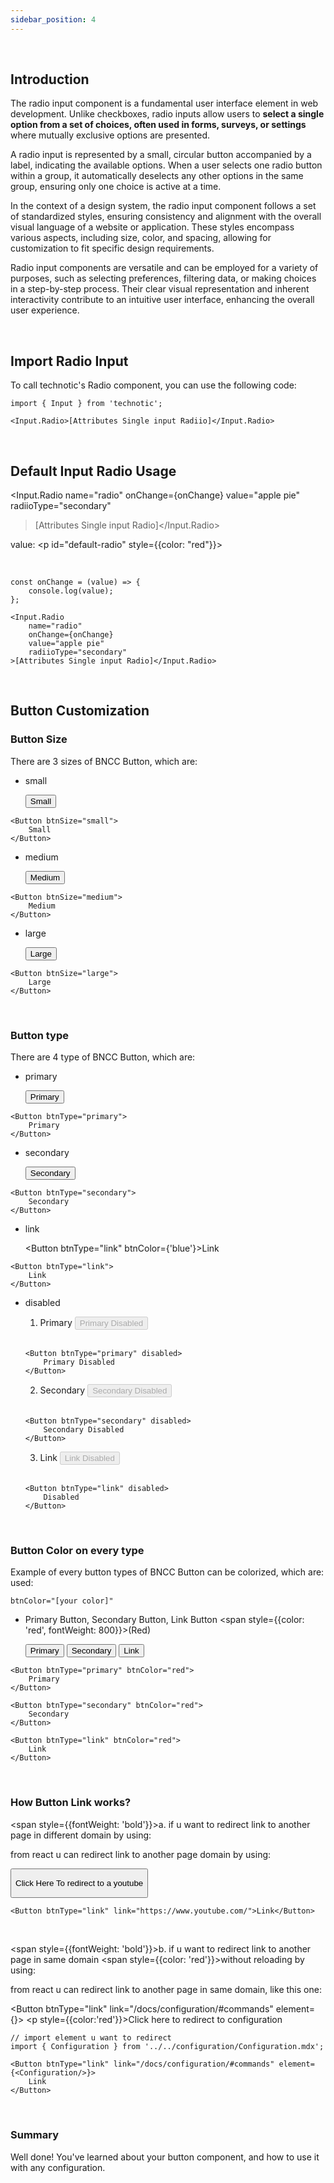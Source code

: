 ```yaml
---
sidebar_position: 4
---
```



<br/>

## Introduction

The radio input component is a fundamental user interface element in web development. Unlike checkboxes, radio inputs allow users to **select a single option from a set of choices, often used in forms, surveys, or settings** where mutually exclusive options are presented.

A radio input is represented by a small, circular button accompanied by a label, indicating the available options. When a user selects one radio button within a group, it automatically deselects any other options in the same group, ensuring only one choice is active at a time.

In the context of a design system, the radio input component follows a set of standardized styles, ensuring consistency and alignment with the overall visual language of a website or application. These styles encompass various aspects, including size, color, and spacing, allowing for customization to fit specific design requirements.

Radio input components are versatile and can be employed for a variety of purposes, such as selecting preferences, filtering data, or making choices in a step-by-step process. Their clear visual representation and inherent interactivity contribute to an intuitive user interface, enhancing the overall user experience.

<br/>

## Import Radio Input
To call technotic's Radio component, you can use the following code:

```tsx
import { Input } from 'technotic';

<Input.Radio>[Attributes Single input Radiio]</Input.Radio>
```

<br/>

## Default Input Radio Usage

<Input.Radio
    name="radio"
    onChange={onChange}
    value="apple pie"
    radiioType="secondary"
>[Attributes Single input Radio]</Input.Radio>

value: <p id="default-radio" style={{color: "red"}}></p>

<br/>

```tsx
const onChange = (value) => {
    console.log(value);
};

<Input.Radio
    name="radio"
    onChange={onChange}
    value="apple pie"
    radiioType="secondary"
>[Attributes Single input Radio]</Input.Radio>
```

<br/>

## Button Customization

### Button Size

There are 3 sizes of BNCC Button, which are:

- small

    <Button btnSize="small">Small</Button>
```tsx
<Button btnSize="small">
    Small
</Button>
```

- medium

    <Button btnSize="medium">Medium</Button>
```tsx
<Button btnSize="medium">
    Medium
</Button>
```

- large

    <Button btnSize="large">Large</Button>
```tsx
<Button btnSize="large">
    Large
</Button>
```

<br/>

### Button type

There are 4 type of BNCC Button, which are:

- primary

    <Button btnType="primary">Primary</Button>
```tsx
<Button btnType="primary">
    Primary
</Button>
```

- secondary

    <Button btnType="secondary">Secondary</Button>
```tsx
<Button btnType="secondary">
    Secondary
</Button>
```

- link

    <Button btnType="link" btnColor={'blue'}>Link</Button>
```tsx
<Button btnType="link">
    Link
</Button>
```

- disabled

    1. Primary
    <Button btnType="primary" disabled>Primary Disabled</Button>
    <br/>

    ```tsx
    <Button btnType="primary" disabled>
        Primary Disabled
    </Button>
    ```
    2. Secondary
    <Button btnType="secondary" disabled>Secondary Disabled</Button>
    <br/>

    ```tsx
    <Button btnType="secondary" disabled>
        Secondary Disabled
    </Button>
    ```

    3. Link
    <Button btnType="link" disabled>Link Disabled</Button>
    <br/>

    ```tsx
    <Button btnType="link" disabled>
        Disabled
    </Button>
    ```

<br/>

### Button Color on every type

Example of every button types of BNCC Button can be colorized, which are:
used:
```tsx
btnColor="[your color]"
```

- Primary Button, Secondary Button, Link Button <span style={{color: 'red', fontWeight: 800}}>(Red)</span>

   <div style={{ display: "flex", gap: "1rem" }}>
        <Button btnType="primary" btnColor="red">
            Primary
        </Button>
        <Button btnType="secondary" btnColor="red">
            Secondary
        </Button>
        <Button btnType="link" btnColor="red">
            Link
        </Button>
    </div>

```tsx
<Button btnType="primary" btnColor="red">
    Primary
</Button>
```
```tsx
<Button btnType="secondary" btnColor="red">
    Secondary
</Button>
```
```tsx
<Button btnType="link" btnColor="red">
    Link
</Button>
```

<br/>

### How Button Link works?

<span style={{fontWeight: 'bold'}}>a. if u want to redirect link to another page in different domain by using:</span>

from react u can redirect link to another page domain by using:

<Button btnType="link" link="https://www.youtube.com/">
    <p style={{color:'red'}}>Click Here To redirect to a youtube</p>
</Button>

```tsx
<Button btnType="link" link="https://www.youtube.com/">Link</Button>
```

<br/>

<span style={{fontWeight: 'bold'}}>b. if u want to redirect link to another page in same domain <span  style={{color: 'red'}}>without reloading</span> by using:</span>

from react u can redirect link to another page in same domain, like this one:

<Button btnType="link" link="/docs/configuration/#commands" element={<Configuration/>}>
    <p style={{color:'red'}}>Click here to redirect to configuration</p>
</Button>

```tsx
// import element u want to redirect
import { Configuration } from '../../configuration/Configuration.mdx';

<Button btnType="link" link="/docs/configuration/#commands" element={<Configuration/>}>
    Link
</Button>
```

<br/>

### Summary

Well done! You've learned about your button component, and how to use it with any configuration.